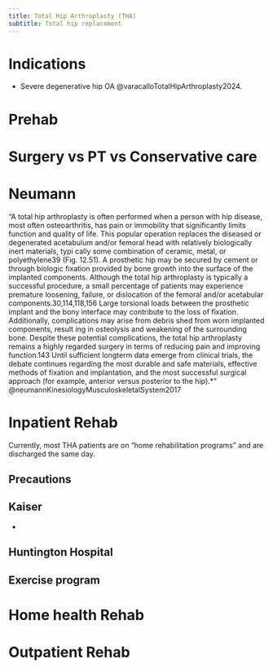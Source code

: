 ```yaml
---
title: Total Hip Arthroplasty (THA)
subtitle: Total hip replacement
---
```


# Indications

- Severe degenerative hip OA @varacalloTotalHipArthroplasty2024.

# Prehab

# Surgery vs PT vs Conservative care



# Neumann

"A total	hip	arthroplasty is often performed when a person with hip disease, most often osteoarthritis, has pain or immobility that significantly limits function and quality of life. This popular operation replaces the diseased or degenerated acetabulum and/or femoral head with relatively biologically inert materials, typi­ cally some combination of ceramic, metal, or polyethylene39 (Fig. 12.51). A prosthetic hip may be secured by cement or through biologic fixation provided by bone growth into the surface of the implanted components. Although the total hip arthroplasty is typically a successful procedure, a small percentage of patients may experience premature loosening, failure, or dislocation of the femoral and/or acetabular components.30,114,118,156 Large torsional loads between the prosthetic implant and the bony interface may contribute to the loss of fixation. Additionally, complications may arise from debris shed from worn implanted components, result­ ing in osteolysis and weakening of the surrounding bone. Despite these potential complications, the total hip arthroplasty remains a highly regarded surgery in terms of reducing pain and improving function.143 Until sufficient long­term data emerge from clinical trials, the debate continues regarding the most durable and safe materials, effective methods of fixation and implantation, and the most successful surgical approach (for example, anterior versus posterior to the hip).*" @neumannKinesiologyMusculoskeletalSystem2017



# Inpatient Rehab

Currently, most THA patients are on "home rehabilitation programs" and are discharged the same day.

## Precautions

::: {.panel-tabset}
## Kaiser

- 

## Huntington Hospital

:::

## Exercise program






# Home health Rehab

# Outpatient Rehab